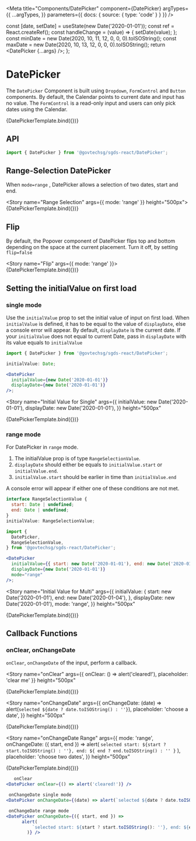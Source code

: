 
<Meta
  title="Components/DatePicker"
  component={DatePicker}
  argTypes={{
    ...argTypes,
  }}
  parameters={{ docs: { source: { type: 'code' } } }}
/>

const [date, setDate] = useState(new Date('2020-01-01'));
const ref = React.createRef();
const handleChange = (value) => {
setDate(value);
};
const minDate = new Date(2020, 10, 11, 12, 0, 0, 0).toISOString();
const maxDate = new Date(2020, 10, 13, 12, 0, 0, 0).toISOString();
return <DatePicker {...args} />;
};

# DatePicker

The `DatePicker` Component is built using `Dropdown`, `FormControl` and `Button` components.
By default, the Calendar points to current date and input has no value. The `FormControl` is a read-only input and users can only pick dates using the Calendar.

<Canvas>
  <Story name="Basic" args={{}} height="500px">
    {DatePickerTemplate.bind({})}
  </Story>
</Canvas>

## API

```jsx
import { DatePicker } from '@govtechsg/sgds-react/DatePicker';
```

<ArgsTable story="Basic" />

## Range-Selection DatePicker

When `mode=range` , DatePicker allows a selection of two dates, start and end.

<Story name="Range Selection" args={{ mode: 'range' }} height="500px">
  {DatePickerTemplate.bind({})}
</Story>

## Flip

By default, the Popover component of DatePicker flips top and bottom depending on the space at the current placement. Turn it off, by setting `flip=false`

<Story name="Flip" args={{ mode: 'range' }}>
  {DatePickerTemplate.bind({})}
</Story>

## Setting the initialValue on first load

### single mode

Use the `initialValue` prop to set the initial value of input on first load.
When `initialValue` is defined, it has to be equal to the value of `displayDate`, else a console error will appear.
By default, `displayDate` is the current date. If your `initialValue` does not equal to current Date, pass in `displayDate` with its value equals to `initialValue`

```jsx
import { DatePicker } from '@govtechsg/sgds-react/DatePicker';

initialValue: Date;

<DatePicker
  initialValue={new Date('2020-01-01')}
  displayDate={new Date('2020-01-01')}
/>;
```

<Story
  name="Initial Value for Single"
  args={{
    initialValue: new Date('2020-01-01'),
    displayDate: new Date('2020-01-01'),
  }}
  height="500px"
>
  {DatePickerTemplate.bind({})}
</Story>

### range mode

For DatePicker in `range` mode.

1.  The initialValue prop is of type `RangeSelectionValue`.
2.  `displayDate` should either be equals to `initialValue.start` or `initialValue.end`.
3.  `initialValue.start` should be earlier in time than `initialValue.end`

A console error will appear if either one of these conditions are not met.

```jsx
interface RangeSelectionValue {
  start: Date | undefined;
  end: Date | undefined;
}
initialValue: RangeSelectionValue;

import {
  DatePicker,
  RangeSelectionValue,
} from '@govtechsg/sgds-react/DatePicker';

<DatePicker
  initialValue={{ start: new Date('2020-01-01'), end: new Date('2020-01-04') }}
  displayDate={new Date('2020-01-01')}
  mode="range"
/>;
```

<Story
  name="Initial Value for Multi"
  args={{
    initialValue: {
      start: new Date('2020-01-01'),
      end: new Date('2020-01-04'),
    },
    displayDate: new Date('2020-01-01'),
    mode: 'range',
  }}
  height="500px"
>
  {DatePickerTemplate.bind({})}
</Story>

## Callback Functions

### onClear, onChangeDate

`onClear`, `onChangeDate` of the input, perform a callback.

<Story
  name="onClear"
  args={{ onClear: () => alert('cleared!'), placeholder: 'clear me' }}
  height="500px"
>
  {DatePickerTemplate.bind({})}
</Story>

<Story
  name="onChangeDate"
  args={{
    onChangeDate: (date) => alert(`selected ${date ? date.toISOString() : ''}`),
    placeholder: 'choose a date',
  }}
  height="500px"
>
  {DatePickerTemplate.bind({})}
</Story>

<Story
  name="onChangeDate Range"
  args={{
    mode: 'range',
    onChangeDate: ({ start, end }) =>
      alert(
        `selected start: ${start ? start.toISOString() : ''}, end: ${
          end ? end.toISOString() : ''
        }`
      ),
    placeholder: 'choose two dates',
  }}
  height="500px"
>
  {DatePickerTemplate.bind({})}
</Story>

```jsx
   onClear
<DatePicker onClear={() => alert('cleared!')} />

 onChangeDate single mode
<DatePicker onChangeDate={(date) => alert(`selected ${date ? date.toISOString(): ''}`)} />

 onChangeDate range mode
<DatePicker onChangeDate={({ start, end }) =>
      alert(
          `selected start: ${start ? start.toISOString(): ''}, end: ${end ? end.toISOString(): ''}`
        )} />
```
